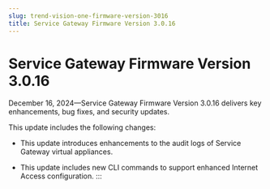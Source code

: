 ```yaml
---
slug: trend-vision-one-firmware-version-3016
title: Service Gateway Firmware Version 3.0.16
---
```

# Service Gateway Firmware Version 3.0.16

December 16, 2024—Service Gateway Firmware Version 3.0.16 delivers key enhancements, bug fixes, and security updates.

This update includes the following changes:

- This update introduces enhancements to the audit logs of Service Gateway virtual appliances.

- This update includes new CLI commands to support enhanced Internet Access configuration.
:::

